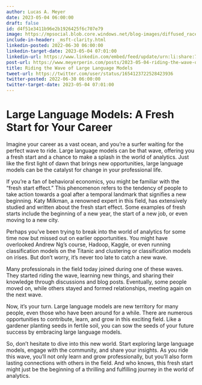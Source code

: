 ```yaml
---
author: Lucas A. Meyer
date: 2023-05-04 06:00:00
draft: false
id: d4f51e3411b96e2b1926425f6c707e79
image: https://mpsocial.blob.core.windows.net/blog-images/diffused_race_start.png
include-in-header: _msft-clarity.html
linkedin-posted: 2022-06-30 06:00:00
linkedin-target-date: 2023-05-04 07:01:00
linkedin-url: https://www.linkedin.com/embed/feed/update/urn:li:share:7059889424909684736
post-url: https://www.meyerperin.com/posts/2023-05-04-riding-the-wave-of-large-language-models.html
title: Riding the Wave of Large Language Models
tweet-url: https://twitter.com/user/status/1654123722528423936
twitter-posted: 2022-06-30 06:00:00
twitter-target-date: 2023-05-04 07:01:00
---
```


# Large Language Models: A Fresh Start for Your Career

Imagine your career as a vast ocean, and you're a surfer waiting for the perfect wave to ride. Large language models can be that wave, offering you a fresh start and a chance to make a splash in the world of analytics. Just like the first light of dawn that brings new opportunities, large language models can be the catalyst for change in your professional life.

If you're a fan of behavioral economics, you might be familiar with the "fresh start effect." This phenomenon refers to the tendency of people to take action towards a goal after a temporal landmark that signifies a new beginning. Katy Milkman, a renowned expert in this field, has extensively studied and written about the fresh start effect. Some examples of fresh starts include the beginning of a new year, the start of a new job, or even moving to a new city.

Perhaps you've been trying to break into the world of analytics for some time now but missed out on earlier opportunities. You might have overlooked Andrew Ng's course, Hadoop, Kaggle, or even running classification models on the Titanic and clustering or classification models on irises. But don't worry, it's never too late to catch a new wave.

Many professionals in the field today joined during one of these waves. They started riding the wave, learning new things, and sharing their knowledge through discussions and blog posts. Eventually, some people moved on, while others stayed and formed relationships, meeting again on the next wave.

Now, it's your turn. Large language models are new territory for many people, even those who have been around for a while. There are numerous opportunities to contribute, learn, and grow in this exciting field. Like a gardener planting seeds in fertile soil, you can sow the seeds of your future success by embracing large language models.

So, don't hesitate to dive into this new world. Start exploring large language models, engage with the community, and share your insights. As you ride this wave, you'll not only learn and grow professionally, but you'll also form lasting connections with others in the field. And who knows, this fresh start might just be the beginning of a thrilling and fulfilling journey in the world of analytics.